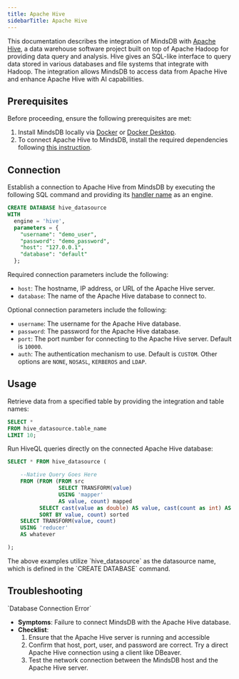 ```yaml
---
title: Apache Hive
sidebarTitle: Apache Hive
---
```


This documentation describes the integration of MindsDB with [Apache Hive](https://hive.apache.org/), a data warehouse software project built on top of Apache Hadoop for providing data query and analysis. Hive gives an SQL-like interface to query data stored in various databases and file systems that integrate with Hadoop.
The integration allows MindsDB to access data from Apache Hive and enhance Apache Hive with AI capabilities.

## Prerequisites

Before proceeding, ensure the following prerequisites are met:

1. Install MindsDB locally via [Docker](https://docs.mindsdb.com/setup/self-hosted/docker) or [Docker Desktop](https://docs.mindsdb.com/setup/self-hosted/docker-desktop).
2. To connect Apache Hive to MindsDB, install the required dependencies following [this instruction](https://docs.mindsdb.com/setup/self-hosted/docker#install-dependencies).

## Connection

Establish a connection to Apache Hive from MindsDB by executing the following SQL command and providing its [handler name](https://github.com/mindsdb/mindsdb/tree/main/mindsdb/integrations/handlers/hive_handler) as an engine.

```sql
CREATE DATABASE hive_datasource
WITH
  engine = 'hive',
  parameters = {
    "username": "demo_user",
    "password": "demo_password",
    "host": "127.0.0.1",
    "database": "default"
  };
```

Required connection parameters include the following:

* `host`: The hostname, IP address, or URL of the Apache Hive server.
* `database`: The name of the Apache Hive database to connect to.

Optional connection parameters include the following:

* `username`: The username for the Apache Hive database.
* `password`: The password for the Apache Hive database.
* `port`: The port number for connecting to the Apache Hive server. Default is `10000`.
* `auth`: The authentication mechanism to use. Default is `CUSTOM`. Other options are `NONE`, `NOSASL`, `KERBEROS` and `LDAP`.

## Usage

Retrieve data from a specified table by providing the integration and table names:

```sql
SELECT *
FROM hive_datasource.table_name
LIMIT 10;
```

Run HiveQL queries directly on the connected Apache Hive database:

```sql
SELECT * FROM hive_datasource (

    --Native Query Goes Here
    FROM (FROM (FROM src
                SELECT TRANSFORM(value)
                USING 'mapper'
                AS value, count) mapped
          SELECT cast(value as double) AS value, cast(count as int) AS count
          SORT BY value, count) sorted
    SELECT TRANSFORM(value, count)
    USING 'reducer'
    AS whatever

);
```

<Note>
The above examples utilize `hive_datasource` as the datasource name, which is defined in the `CREATE DATABASE` command.
</Note>

## Troubleshooting

<Warning>
`Database Connection Error`

* **Symptoms**: Failure to connect MindsDB with the Apache Hive database.
* **Checklist**:
    1. Ensure that the Apache Hive server is running and accessible
    2. Confirm that host, port, user, and password are correct. Try a direct Apache Hive connection using a client like DBeaver.
    3. Test the network connection between the MindsDB host and the Apache Hive server.
</Warning>

